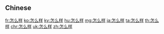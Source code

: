 ==Chinese==
{{zh-see|怎麼樣}}

[[fr:怎么样]]
[[ko:怎么样]]
[[ky:怎么样]]
[[hu:怎么样]]
[[mg:怎么样]]
[[ja:怎么样]]
[[ta:怎么样]]
[[th:怎么样]]
[[chr:怎么样]]
[[uk:怎么样]]
[[zh:怎么样]]